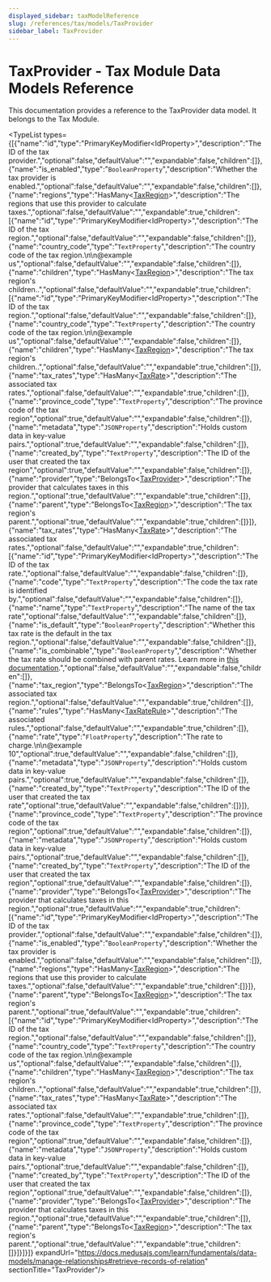 ```yaml
---
displayed_sidebar: taxModelReference
slug: /references/tax/models/TaxProvider
sidebar_label: TaxProvider
---
```



# TaxProvider - Tax Module Data Models Reference

This documentation provides a reference to the TaxProvider data model. It belongs to the Tax Module.

<SourceCodeLink link="https://github.com/medusajs/medusa/blob/d73d8e99030415e76359c6406fe0d33fe809bbdc/packages/modules/tax/src/models/tax-provider.ts#L4" />

<TypeList types={[{"name":"id","type":"PrimaryKeyModifier&#60;IdProperty&#62;","description":"The ID of the tax provider.","optional":false,"defaultValue":"","expandable":false,"children":[]},{"name":"is_enabled","type":"`BooleanProperty`","description":"Whether the tax provider is enabled.","optional":false,"defaultValue":"","expandable":false,"children":[]},{"name":"regions","type":"HasMany&#60;[TaxRegion](../tax_models.TaxRegion/page.mdx)&#62;","description":"The regions that use this provider to calculate taxes.","optional":false,"defaultValue":"","expandable":true,"children":[{"name":"id","type":"PrimaryKeyModifier&#60;IdProperty&#62;","description":"The ID of the tax region.","optional":false,"defaultValue":"","expandable":false,"children":[]},{"name":"country_code","type":"`TextProperty`","description":"The country code of the tax region.\n\n@example us","optional":false,"defaultValue":"","expandable":false,"children":[]},{"name":"children","type":"HasMany&#60;[TaxRegion](../tax_models.TaxRegion/page.mdx)&#62;","description":"The tax region's children..","optional":false,"defaultValue":"","expandable":true,"children":[{"name":"id","type":"PrimaryKeyModifier&#60;IdProperty&#62;","description":"The ID of the tax region.","optional":false,"defaultValue":"","expandable":false,"children":[]},{"name":"country_code","type":"`TextProperty`","description":"The country code of the tax region.\n\n@example us","optional":false,"defaultValue":"","expandable":false,"children":[]},{"name":"children","type":"HasMany&#60;[TaxRegion](../tax_models.TaxRegion/page.mdx)&#62;","description":"The tax region's children..","optional":false,"defaultValue":"","expandable":true,"children":[]},{"name":"tax_rates","type":"HasMany&#60;[TaxRate](../tax_models.TaxRate/page.mdx)&#62;","description":"The associated tax rates.","optional":false,"defaultValue":"","expandable":true,"children":[]},{"name":"province_code","type":"`TextProperty`","description":"The province code of the tax region","optional":true,"defaultValue":"","expandable":false,"children":[]},{"name":"metadata","type":"`JSONProperty`","description":"Holds custom data in key-value pairs.","optional":true,"defaultValue":"","expandable":false,"children":[]},{"name":"created_by","type":"`TextProperty`","description":"The ID of the user that created the tax region","optional":true,"defaultValue":"","expandable":false,"children":[]},{"name":"provider","type":"BelongsTo&#60;[TaxProvider](./page.mdx)&#62;","description":"The provider that calculates taxes in this region.","optional":true,"defaultValue":"","expandable":true,"children":[]},{"name":"parent","type":"BelongsTo&#60;[TaxRegion](../tax_models.TaxRegion/page.mdx)&#62;","description":"The tax region's parent.","optional":true,"defaultValue":"","expandable":true,"children":[]}]},{"name":"tax_rates","type":"HasMany&#60;[TaxRate](../tax_models.TaxRate/page.mdx)&#62;","description":"The associated tax rates.","optional":false,"defaultValue":"","expandable":true,"children":[{"name":"id","type":"PrimaryKeyModifier&#60;IdProperty&#62;","description":"The ID of the tax rate.","optional":false,"defaultValue":"","expandable":false,"children":[]},{"name":"code","type":"`TextProperty`","description":"The code the tax rate is identified by.","optional":false,"defaultValue":"","expandable":false,"children":[]},{"name":"name","type":"`TextProperty`","description":"The name of the tax rate","optional":false,"defaultValue":"","expandable":false,"children":[]},{"name":"is_default","type":"`BooleanProperty`","description":"Whether this tax rate is the default in the tax region.","optional":false,"defaultValue":"","expandable":false,"children":[]},{"name":"is_combinable","type":"`BooleanProperty`","description":"Whether the tax rate should be combined with parent rates. Learn more in [this documentation](https://docs.medusajs.com/v2/resources/commerce-modules/tax/tax-rates-and-rules#combinable-tax-rates).","optional":false,"defaultValue":"","expandable":false,"children":[]},{"name":"tax_region","type":"BelongsTo&#60;[TaxRegion](../tax_models.TaxRegion/page.mdx)&#62;","description":"The associated tax region.","optional":false,"defaultValue":"","expandable":true,"children":[]},{"name":"rules","type":"HasMany&#60;[TaxRateRule](../tax_models.TaxRateRule/page.mdx)&#62;","description":"The associated rules.","optional":false,"defaultValue":"","expandable":true,"children":[]},{"name":"rate","type":"`FloatProperty`","description":"The rate to charge.\n\n@example 10","optional":true,"defaultValue":"","expandable":false,"children":[]},{"name":"metadata","type":"`JSONProperty`","description":"Holds custom data in key-value pairs.","optional":true,"defaultValue":"","expandable":false,"children":[]},{"name":"created_by","type":"`TextProperty`","description":"The ID of the user that created the tax rate","optional":true,"defaultValue":"","expandable":false,"children":[]}]},{"name":"province_code","type":"`TextProperty`","description":"The province code of the tax region","optional":true,"defaultValue":"","expandable":false,"children":[]},{"name":"metadata","type":"`JSONProperty`","description":"Holds custom data in key-value pairs.","optional":true,"defaultValue":"","expandable":false,"children":[]},{"name":"created_by","type":"`TextProperty`","description":"The ID of the user that created the tax region","optional":true,"defaultValue":"","expandable":false,"children":[]},{"name":"provider","type":"BelongsTo&#60;[TaxProvider](./page.mdx)&#62;","description":"The provider that calculates taxes in this region.","optional":true,"defaultValue":"","expandable":true,"children":[{"name":"id","type":"PrimaryKeyModifier&#60;IdProperty&#62;","description":"The ID of the tax provider.","optional":false,"defaultValue":"","expandable":false,"children":[]},{"name":"is_enabled","type":"`BooleanProperty`","description":"Whether the tax provider is enabled.","optional":false,"defaultValue":"","expandable":false,"children":[]},{"name":"regions","type":"HasMany&#60;[TaxRegion](../tax_models.TaxRegion/page.mdx)&#62;","description":"The regions that use this provider to calculate taxes.","optional":false,"defaultValue":"","expandable":true,"children":[]}]},{"name":"parent","type":"BelongsTo&#60;[TaxRegion](../tax_models.TaxRegion/page.mdx)&#62;","description":"The tax region's parent.","optional":true,"defaultValue":"","expandable":true,"children":[{"name":"id","type":"PrimaryKeyModifier&#60;IdProperty&#62;","description":"The ID of the tax region.","optional":false,"defaultValue":"","expandable":false,"children":[]},{"name":"country_code","type":"`TextProperty`","description":"The country code of the tax region.\n\n@example us","optional":false,"defaultValue":"","expandable":false,"children":[]},{"name":"children","type":"HasMany&#60;[TaxRegion](../tax_models.TaxRegion/page.mdx)&#62;","description":"The tax region's children..","optional":false,"defaultValue":"","expandable":true,"children":[]},{"name":"tax_rates","type":"HasMany&#60;[TaxRate](../tax_models.TaxRate/page.mdx)&#62;","description":"The associated tax rates.","optional":false,"defaultValue":"","expandable":true,"children":[]},{"name":"province_code","type":"`TextProperty`","description":"The province code of the tax region","optional":true,"defaultValue":"","expandable":false,"children":[]},{"name":"metadata","type":"`JSONProperty`","description":"Holds custom data in key-value pairs.","optional":true,"defaultValue":"","expandable":false,"children":[]},{"name":"created_by","type":"`TextProperty`","description":"The ID of the user that created the tax region","optional":true,"defaultValue":"","expandable":false,"children":[]},{"name":"provider","type":"BelongsTo&#60;[TaxProvider](./page.mdx)&#62;","description":"The provider that calculates taxes in this region.","optional":true,"defaultValue":"","expandable":true,"children":[]},{"name":"parent","type":"BelongsTo&#60;[TaxRegion](../tax_models.TaxRegion/page.mdx)&#62;","description":"The tax region's parent.","optional":true,"defaultValue":"","expandable":true,"children":[]}]}]}]} expandUrl="https://docs.medusajs.com/learn/fundamentals/data-models/manage-relationships#retrieve-records-of-relation" sectionTitle="TaxProvider"/>
